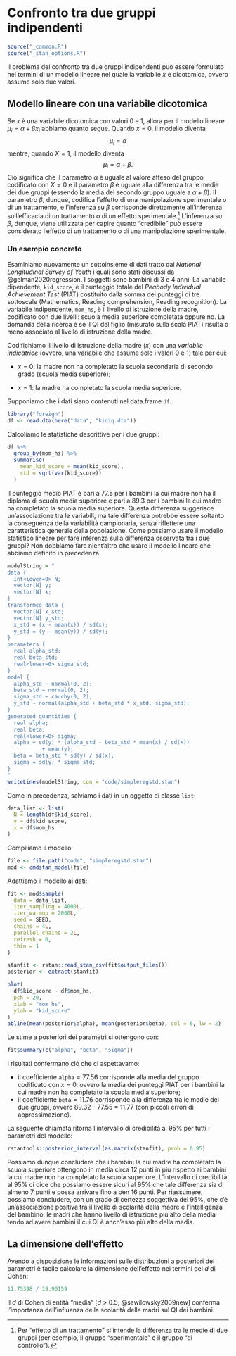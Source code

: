 # Confronto tra due gruppi indipendenti {#comparison-two-means-stan}

```r
source("_common.R")
source("_stan_options.R")
```

Il problema del confronto tra due gruppi indipendenti può essere formulato nei termini di un modello lineare nel quale la variabile $x$ è dicotomica, ovvero assume solo due valori. 

## Modello lineare con una variabile dicotomica

Se $x$ è una variabile dicotomica con valori 0 e 1, allora per il modello lineare $\mu_i = \alpha + \beta x_i$ abbiamo quanto segue. Quando $x=0$, il modello diventa 
$$
\mu_i = \alpha
$$
\noindent
mentre, quando $X=1$, il modello diventa
$$
\mu_i = \alpha + \beta.
$$
\noindent
Ciò significa che il parametro $\alpha$ è uguale al valore atteso del gruppo codificato con $X=0$ e il parametro $\beta$ è uguale alla differenza tra le medie dei due gruppi (essendo la media del secondo gruppo uguale a $\alpha + \beta$). Il parametro $\beta$, dunque, codifica l'effetto di una manipolazione sperimentale o di un trattamento, e l'inferenza su $\beta$ corrisponde direttamente all'inferenza sull'efficacia di un trattamento o di un effetto sperimentale.^[Per "effetto di un trattamento" si intende la differenza tra le medie di due gruppi (per esempio, il gruppo "sperimentale" e il gruppo "di controllo").] L'inferenza su $\beta$, dunque, viene utilizzata per capire quanto "credibile" può essere considerato l'effetto di un trattamento o di una manipolazione sperimentale.


### Un esempio concreto

Esaminiamo nuovamente un sottoinsieme di dati tratto dal _National Longitudinal Survey of Youth_ i quali sono stati discussi da @gelman2020regression. I soggetti sono bambini di 3 e 4 anni. La variabile dipendente, `kid_score`, è il punteggio totale del _Peabody Individual Achievement Test_ (PIAT) costituito dalla somma dei punteggi di tre sottoscale (Mathematics, Reading comprehension, Reading recognition). La variabile indipendente, `mom_hs`, è il livello di istruzione della madre, codificato con due livelli: scuola media superiore completata oppure no. La domanda della ricerca è se il QI del figlio (misurato sulla scala PIAT) risulta o meno associato al livello di istruzione della madre.

Codifichiamo il livello di istruzione della madre ($x$) con una _variabile indicatrice_ (ovvero, una variabile che assume solo i valori 0 e 1) tale per cui:

- $x=0$: la madre non ha completato la scuola secondaria di secondo grado (scuola media superiore);

- $x=1$: la madre ha completato la scuola media superiore.

\noindent
Supponiamo che i dati siano contenuti nel data.frame `df`. 

```r
library("foreign")
df <- read.dta(here("data", "kidiq.dta"))
```

\noindent
Calcoliamo le statistiche descrittive per i due gruppi:

```r
df %>% 
  group_by(mom_hs) %>% 
  summarise(
    mean_kid_score = mean(kid_score),
    std = sqrt(var(kid_score))
  )
```

\noindent
Il punteggio medio PIAT è pari a 77.5 per i bambini la cui madre non ha il diploma di scuola media superiore e pari a 89.3 per i bambini la cui madre ha completato la scuola media superiore. Questa differenza suggerisce un'associazione tra le variabili, ma tale differenza potrebbe essere soltanto la conseguenza della variabilità campionaria, senza riflettere una caratteristica generale della popolazione. Come possiamo usare il modello statistico lineare per fare inferenza sulla differenza osservata tra i due gruppi? Non dobbiamo fare nient'altro che usare il modello lineare che abbiamo definito in precedenza.

```r
modelString = "
data {
  int<lower=0> N;
  vector[N] y;
  vector[N] x;
}
transformed data {
  vector[N] x_std;
  vector[N] y_std;
  x_std = (x - mean(x)) / sd(x);
  y_std = (y - mean(y)) / sd(y);
}
parameters {
  real alpha_std;
  real beta_std;
  real<lower=0> sigma_std;
}
model {
  alpha_std ~ normal(0, 2);
  beta_std ~ normal(0, 2);
  sigma_std ~ cauchy(0, 2);
  y_std ~ normal(alpha_std + beta_std * x_std, sigma_std);
}
generated quantities {
  real alpha;
  real beta;
  real<lower=0> sigma;
  alpha = sd(y) * (alpha_std - beta_std * mean(x) / sd(x))
           + mean(y);
  beta = beta_std * sd(y) / sd(x);
  sigma = sd(y) * sigma_std;
}
"
writeLines(modelString, con = "code/simpleregstd.stan")
```

\noindent
Come in precedenza, salviamo i dati in un oggetto di classe `list`:

```r
data_list <- list(
  N = length(df$kid_score),
  y = df$kid_score,
  x = df$mom_hs
)
```

\noindent
Compiliamo il modello:

```r
file <- file.path("code", "simpleregstd.stan")
mod <- cmdstan_model(file)
```

\noindent
Adattiamo il modello ai dati:

```r
fit <- mod$sample(
  data = data_list,
  iter_sampling = 4000L,
  iter_warmup = 2000L,
  seed = SEED,
  chains = 4L,
  parallel_chains = 2L,
  refresh = 0,
  thin = 1
)
```

```r
stanfit <- rstan::read_stan_csv(fit$output_files())
posterior <- extract(stanfit)
```

```r
plot(
  df$kid_score ~ df$mom_hs, 
  pch = 20,
  xlab = "mom_hs",
  ylab = "kid_score"
)
abline(mean(posterior$alpha), mean(posterior$beta), col = 6, lw = 2)
```

\noindent
Le stime a posteriori dei parametri si ottengono con:

```r
fit$summary(c("alpha", "beta", "sigma"))
```

I risultati confermano ciò che ci aspettavamo: 

- il coefficiente $\texttt{alpha} = 77.56$ corrisponde alla media del gruppo codificato con $x = 0$, ovvero la media dei punteggi PIAT per i bambini la cui madre non ha completato la scuola media superiore; 
- il coefficiente $\texttt{beta} = 11.76$ corrisponde alla differenza tra le medie dei due gruppi, ovvero 89.32 - 77.55 = 11.77 (con piccoli errori di approssimazione). 

La seguente chiamata ritorna l'intervallo di credibilità al 95% per tutti i parametri del modello:
```r
rstantools::posterior_interval(as.matrix(stanfit), prob = 0.95)
```

Possiamo dunque concludere che i bambini la cui madre ha completato la scuola superiore ottengono in media circa 12 punti in più rispetto ai bambini la cui madre non ha completato la scuola superiore. L'intervallo di credibilità al 95% ci dice che possiamo essere sicuri al 95% che tale differenza sia di almeno 7 punti e possa arrivare fino a ben 16 punti. Per riassumere, possiamo concludere, con un grado di certezza soggettiva del 95%, che c'è un'associazione positiva tra il livello di scolarità della madre e l'intelligenza del bambino: le madri che hanno livello di istruzione più alto della media tendo ad avere bambini il cui QI è anch'esso più alto della media.


## La dimensione dell'effetto

Avendo a disposizione le informazioni sulle distribuzioni a posteriori dei parametri è facile calcolare la dimensione dell'effetto nei termini del $d$ di Cohen:

```r
11.75398 / 19.90159	
```
\noindent
Il $d$ di Cohen di entità "media" [$d$ > 0.5; @sawilowsky2009new] conferma l'importanza dell'influenza della scolarità delle madri sul QI dei bambini. 

